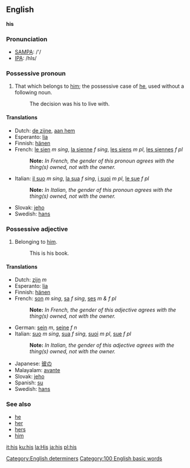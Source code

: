 ==English==

{{rank|that|was|he|10|his|with|is|it}}

'''his'''

===Pronunciation===
*[[w:SAMPA|SAMPA]]: /'/
*[[w:IPA|IPA]]: /hIs/

===Possessive pronoun===
#That which belongs to [[him]]; the possessive case of [[he]], used without a following noun.
#:The decision was his to live with.

====Translations====
*Dutch: [[de zijne]], [[aan hem]]
*Esperanto: [[lia]]
*Finnish: [[hänen]]
*French: [[le sien]] ''m sing'', [[la sienne]] ''f sing'', [[les siens]] ''m pl'', [[les siennes]] ''f pl''
*:'''Note:''' ''In French, the gender of this pronoun agrees with the thing(s) owned, not with the owner.''
*Italian: [[il suo]] ''m sing'', [[la sua]] ''f sing'', [[i suoi]] ''m pl'', [[le sue]] ''f pl''
*:'''Note:''' ''In Italian, the gender of this pronoun agrees with the thing(s) owned, not with the owner.''
*Slovak: [[jeho#Slovak|jeho]]
*Swedish: [[hans]]

===Possessive adjective===

#Belonging to [[him]].
#:This is his book.

====Translations====
*Dutch: [[zijn]] ''m''
*Esperanto: [[lia]]
*Finnish: [[hänen]]
*French: [[son]] ''m sing'', [[sa]] ''f sing'', [[ses]] ''m & f pl''
*:'''Note:''' ''In French, the gender of this adjective agrees with the thing(s) owned, not with the owner.''
*German: [[sein]] ''m'', [[seine]] ''f'' [[ ]] ''n''
*Italian: [[suo]] ''m sing'', [[sua]] ''f sing'', [[suoi]] ''m pl'', [[sue]] ''f pl''
*:'''Note:''' ''In Italian, the gender of this adjective agrees with the thing(s) owned, not with the owner.''
*Japanese: [[彼の]]
*Malayalam: [[avante]]
*Slovak: [[jeho#Slovak|jeho]]
*Spanish: [[su]]
*Swedish: [[hans]]

===See also===
*[[he]]
*[[her]]
*[[hers]]
*[[him]]


[[Category:English determiners]]

[[Category:100 English basic words]]

[[it:his]]
[[ku:his]]
[[la:His]]
[[ja:his]]
[[pl:his]]